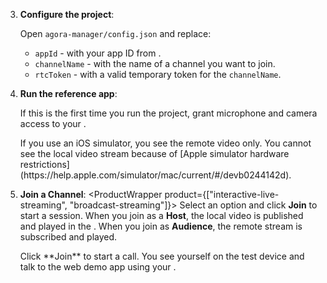 3. **Configure the project**:

    Open `agora-manager/config.json` and replace:

    * `appId` - with your app ID from [<Vg k="CONSOLE" />](https://console.agora.io/).
    * `channelName` - with the name of a channel you want to join.
    * `rtcToken` - with a valid temporary token for the `channelName`.

1.  **Run the <Vpl k="NAME" /> reference app**:

    If this is the first time you run the project, grant microphone and camera access to your <Vpl k="CLIENT" />.

    <PlatformWrapper platform="ios">
    If you use an iOS simulator, you see the remote video only. You cannot see the local video stream because of [Apple simulator hardware restrictions](https://help.apple.com/simulator/mac/current/#/devb0244142d).
    </PlatformWrapper>

1. **Join a Channel**:
    <ProductWrapper product={["interactive-live-streaming", "broadcast-streaming"]}>
      Select an option and click **Join** to start a session. When you join as a **Host**, the local video is published and played in the <Vpl k="CLIENT"/>. When you join as **Audience**, the remote stream is subscribed and played.
    </ProductWrapper>

    <ProductWrapper product="video-calling">
      Click **Join** to start a call. You see yourself on the test device and talk to the web demo app using
      your <Vpl k="CLIENT"/>.
    </ProductWrapper>
